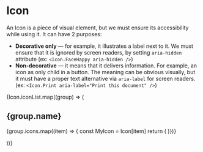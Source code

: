 
<style>
  {`
    .spacer {
      height: 24px
    }
  `}
</style>

# Icon

An Icon is a piece of visual element, but we must ensure its accessibility while using it. It can have 2 purposes:

- **Decorative only** — for example, it illustrates a label next to it. We must ensure that it is ignored by screen readers, by setting `aria-hidden` attribute (ex: `<Icon.FaceHappy aria-hidden />`)
- **Non-decorative** — it means that it delivers information. For example, an icon as only child in a button. The meaning can be obvious visually, but it must have a proper text alternative via `aria-label` for screen readers. (ex: `<Icon.Print aria-label="Print this document" />`)

<div className="spacer" />

{Icon.iconList.map((group) => (

<div key={group.name}>

<h2 style={{ marginTop: 32, marginBottom: 24 }}>{group.name}</h2>

  <IconGallery>
    {group.icons.map((item) => {
      const MyIcon = Icon[item]
      return (
      <IconItem key={item} name={item}>
        <MyIcon />
      </IconItem>
    )})}
  </IconGallery>
</div>

))}
